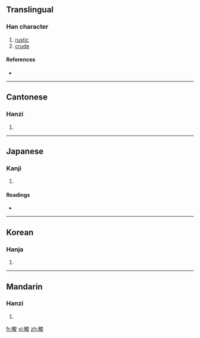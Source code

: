 ==Translingual==

===Han character===
{{Han char|rn=102|rad=田|as=07|sn=12|four=6304<sub>7</sub>|canj=田戈金水 (WICE)}}

# [[rustic]]
# [[crude]]

====References====
* {{Han ref|kx=0763.170|dkj=21865|dj=1173.040|hdz=42545.010|uh=756F|ud=30063|bh=DAAD|bd=55981}}

----

==Cantonese==

===Hanzi===
{{yue-hanzi|jyut=|y=jeun3}}

# {{defn|Cantonese|sort=田07}}

----

==Japanese==

===Kanji===
{{ja-kanji|grade=|rs=田07}}

# {{defn|Japanese|sort=田07}}

====Readings====
* {{ja-readings|on=[[しゅん]] (shun)|kun=|nanori=}}

----

==Korean==

===Hanja===
{{ko-hanja|hangeul=준|eumhun=|rv=jun|mr=chun|y=cwun}}

# {{defn|Korean|sort=田07}}

----

==Mandarin==

===Hanzi===
{{cmn-hanzi|pin=[[jùn]] ([[jun4]])|wg=chün<sup>4</sup>}}

# {{defn|Mandarin|sort=田07}}

[[fr:畯]]
[[vi:畯]]
[[zh:畯]]